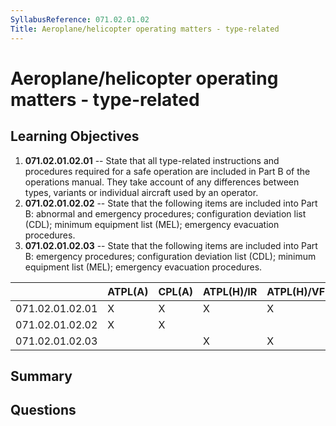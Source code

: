 ```yaml
---
SyllabusReference: 071.02.01.02
Title: Aeroplane/helicopter operating matters - type-related
---
```


# Aeroplane/helicopter operating matters - type-related

## Learning Objectives

1. **071.02.01.02.01** -- State that all type-related instructions and
   procedures required for a safe operation are included in Part B of the
   operations manual. They take account of any differences between types,
   variants or individual aircraft used by an operator.
2. **071.02.01.02.02** -- State that the following items are included into Part
   B: abnormal and emergency procedures; configuration deviation list (CDL);
   minimum equipment list (MEL); emergency evacuation procedures.
3. **071.02.01.02.03** -- State that the following items are included into Part
   B: emergency procedures; configuration deviation list (CDL); minimum
   equipment list (MEL); emergency evacuation procedures.

|                 | ATPL(A) | CPL(A) | ATPL(H)/IR | ATPL(H)/VFR | CPL(H) | IR  | CBIR(A) |
| --------------- | ------- | ------ | ---------- | ----------- | ------ | --- | ------- |
| 071.02.01.02.01 | X       | X      | X          | X           | X      |     |         |
| 071.02.01.02.02 | X       | X      |            |             |        |     |         |
| 071.02.01.02.03 |         |        | X          | X           | X      |     |         |

## Summary

## Questions
